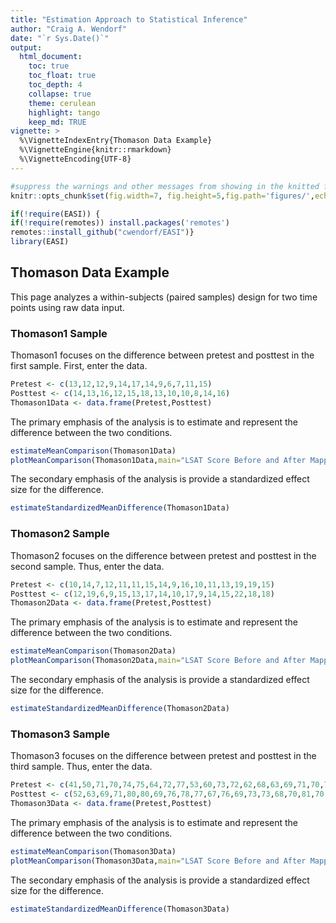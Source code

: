 ```yaml
---
title: "Estimation Approach to Statistical Inference"
author: "Craig A. Wendorf"
date: "`r Sys.Date()`"
output:
  html_document:
    toc: true
    toc_float: true
    toc_depth: 4
    collapse: true
    theme: cerulean
    highlight: tango
    keep_md: TRUE
vignette: >
  %\VignetteIndexEntry{Thomason Data Example}
  %\VignetteEngine{knitr::rmarkdown}
  %\VignetteEncoding{UTF-8}
---
```


```r
#suppress the warnings and other messages from showing in the knitted file.
knitr::opts_chunk$set(fig.width=7, fig.height=5,fig.path='figures/',echo=TRUE,warning=FALSE,message=FALSE)
```

```r
if(!require(EASI)) {
if(!require(remotes)) install.packages('remotes')
remotes::install_github("cwendorf/EASI")}
library(EASI)
```

## Thomason Data Example

This page analyzes a within-subjects (paired samples) design for two time points using raw data input.

### Thomason1 Sample

Thomason1 focuses on the difference between pretest and posttest in the first sample. First, enter the data.

```r
Pretest <- c(13,12,12,9,14,17,14,9,6,7,11,15)
Posttest <- c(14,13,16,12,15,18,13,10,10,8,14,16)
Thomason1Data <- data.frame(Pretest,Posttest)
```

The primary emphasis of the analysis is to estimate and represent the difference between the two conditions.

```r
estimateMeanComparison(Thomason1Data)
plotMeanComparison(Thomason1Data,main="LSAT Score Before and After Mapping",ylab="LSAT Score",ylim=c(0,20),values=FALSE)
```

The secondary emphasis of the analysis is provide a standardized effect size for the difference.

```r
estimateStandardizedMeanDifference(Thomason1Data)
```

### Thomason2 Sample

Thomason2 focuses on the difference between pretest and posttest in the second sample. Thus, enter the data.

```r
Pretest <- c(10,14,7,12,11,11,15,14,9,16,10,11,13,19,19,15)
Posttest <- c(12,19,6,9,15,13,17,14,10,17,9,14,15,22,18,18)
Thomason2Data <- data.frame(Pretest,Posttest)
```

The primary emphasis of the analysis is to estimate and represent the difference between the two conditions.

```r
estimateMeanComparison(Thomason2Data)
plotMeanComparison(Thomason2Data,main="LSAT Score Before and After Mapping",ylab="LSAT Score",ylim=c(0,20),values=FALSE)
```

The secondary emphasis of the analysis is provide a standardized effect size for the difference.

```r
estimateStandardizedMeanDifference(Thomason2Data)
```

### Thomason3 Sample

Thomason3 focuses on the difference between pretest and posttest in the third sample. Thus, enter the data.

```r
Pretest <- c(41,50,71,70,74,75,64,72,77,53,60,73,72,62,68,63,69,71,70,70,75,71,76,64,70,65,75,66,70,70,64,72,63,68,64,61,63,76,71)
Posttest <- c(52,63,69,71,80,80,69,76,78,77,67,76,69,73,73,68,70,81,70,76,77,75,69,77,70,76,65,64,72,71,63,78,71,77,67,66,73,75,75)
Thomason3Data <- data.frame(Pretest,Posttest)
```

The primary emphasis of the analysis is to estimate and represent the difference between the two conditions.

```r
estimateMeanComparison(Thomason3Data)
plotMeanComparison(Thomason3Data,main="LSAT Score Before and After Mapping",ylab="LSAT Score",values=FALSE)
```

The secondary emphasis of the analysis is provide a standardized effect size for the difference.

```r
estimateStandardizedMeanDifference(Thomason3Data)
```
